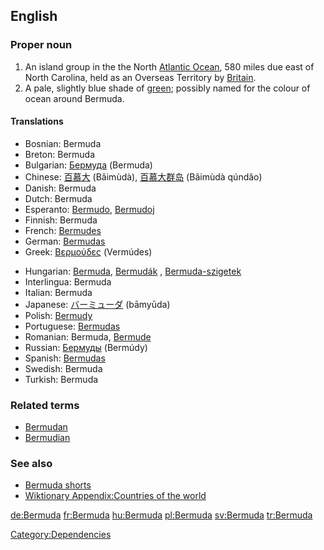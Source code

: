 ==English==

===Proper noun===
{{wikipedia}}
{{en-noun-reg}}

# An island group in the the North [[Atlantic Ocean]], 580 miles due east of North Carolina, held as an Overseas Territory by [[Britain]].
# A pale, slightly blue shade of [[green]]; possibly named for the colour of ocean around Bermuda.

====Translations====
{{top}}
*Bosnian: Bermuda {{f}}
*Breton: Bermuda
*Bulgarian: [[Бермуда]] (Bermuda) {{f}}
*Chinese: [[百慕大]] (Bǎimùdà), [[百慕大群岛]] (Bǎimùdà qúndǎo)
*Danish: Bermuda
*Dutch: Bermuda
*Esperanto: [[Bermudo]], [[Bermudoj]]
*Finnish: Bermuda
*French: [[Bermudes]] {{f}} {{p}}
*German: [[Bermudas]]
*Greek: [[Βερμούδες]] (Vermúdes)
{{mid}}
*Hungarian: [[Bermuda]], [[Bermudák]] {{p}}, [[Bermuda-szigetek]] {{p}}
*Interlingua: Bermuda
*Italian: Bermuda {{f}} {{p}}
*Japanese: [[バーミューダ]] (bāmyūda)
*Polish: [[Bermudy]]
*Portuguese: [[Bermudas]]
*Romanian: Bermuda, [[Bermude]] {{f}}
*Russian: [[Бермуды]] (Bermúdy) {{m}} {{p}}
*Spanish: [[Bermudas]] {{f}} {{p}}
*Swedish: Bermuda
*Turkish: Bermuda
{{bottom}}

===Related terms===
*[[Bermudan]]
*[[Bermudian]]

===See also===
*[[Bermuda shorts]]
*[[Wiktionary Appendix:Countries of the world]]

[[Category:Dependencies]]

[[de:Bermuda]]
[[fr:Bermuda]]
[[hu:Bermuda]]
[[pl:Bermuda]]
[[sv:Bermuda]]
[[tr:Bermuda]]